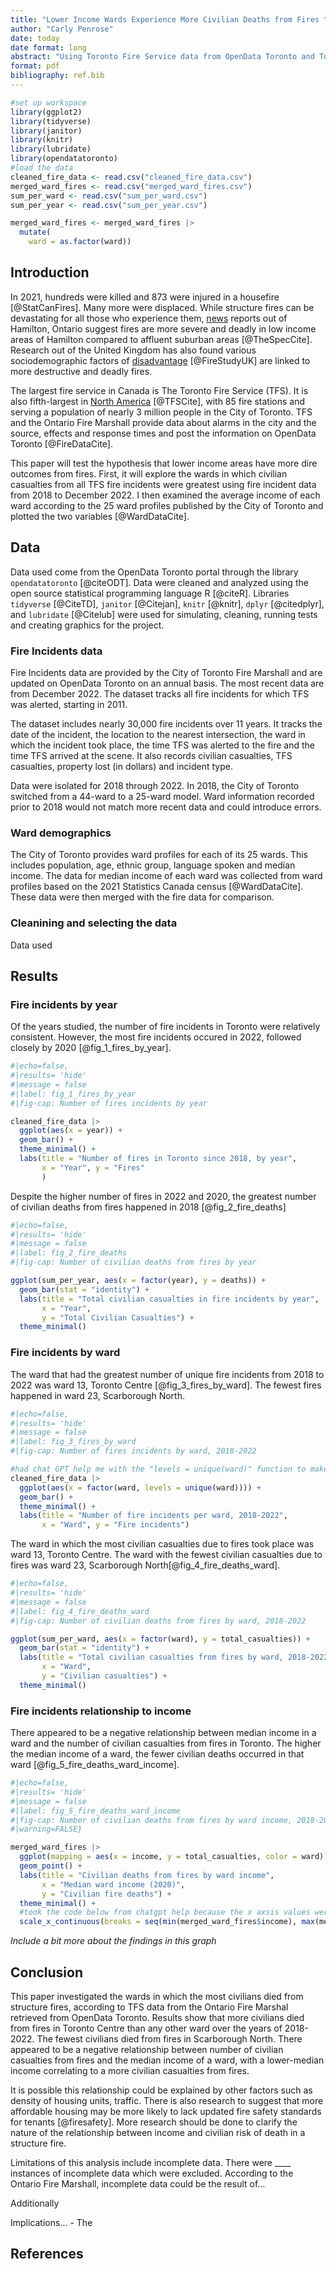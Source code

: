```yaml
---
title: "Lower Income Wards Experience More Civilian Deaths from Fires ^[Code and data is available at: github.com/CarlyPenrose/Toronto_Fires]"
author: "Carly Penrose"
date: today
date format: long
abstract: "Using Toronto Fire Service data from OpenData Toronto and Toronto ward profiles, this paper found Toronto Centre is the ward in which the most civilian deaths from fires took place. There also appears to be a negative relationship between the median income of a ward and the number of civilian deaths from fires, with more people dying from fires in lower income wards."
format: pdf
bibliography: ref.bib
---
```


```r
#set up workspace
library(ggplot2)
library(tidyverse)
library(janitor)
library(knitr)
library(lubridate)
library(opendatatoronto)
#load the data
cleaned_fire_data <- read.csv("cleaned_fire_data.csv")
merged_ward_fires <- read.csv("merged_ward_fires.csv")
sum_per_ward <- read.csv("sum_per_ward.csv")
sum_per_year <- read.csv("sum_per_year.csv")

merged_ward_fires <- merged_ward_fires |>
  mutate(
    ward = as.factor(ward))

```

## Introduction

In 2021, hundreds were killed and 873 were injured in a housefire [@StatCanFires]. Many more were displaced. While structure fires can be devastating for all those who experience them, [news](https://www.thespec.com/news/hamilton-region/when-fire-meets-poverty-the-economics-of-fire/article_28c2acd7-2101-5579-b9cd-82b5368a09af.html) reports out of Hamilton, Ontario suggest fires are more severe and deadly in low income areas of Hamilton compared to affluent suburban areas [@TheSpecCite]. Research out of the United Kingdom has also found various sociodemographic factors of [disadvantage](https://webarchive.nationalarchives.gov.uk/ukgwa/20120919141831/http://www.communities.gov.uk/publications/fire/frsperformanceanalysis) [@FireStudyUK] are linked to more destructive and deadly fires.

The largest fire service in Canada is The Toronto Fire Service (TFS). It is also fifth-largest in [North America](https://www.toronto.ca/city-government/accountability-operations-customer-service/city-administration/staff-directory-divisions-and-customer-service/fire-services/) [@TFSCite], with 85 fire stations and serving a population of nearly 3 million people in the City of Toronto. TFS and the Ontario Fire Marshall provide data about alarms in the city and the source, effects and response times and post the information on OpenData Toronto [@FireDataCite].

This paper will test the hypothesis that lower income areas have more dire outcomes from fires. First, it will explore the wards in which civilian casualties from all TFS fire incidents were greatest using fire incident data from 2018 to December 2022. I then examined the average income of each ward according to the 25 ward profiles published by the City of Toronto and plotted the two variables [@WardDataCite].

## Data

Data used come from the OpenData Toronto portal through the library `opendatatoronto` [@citeODT]. Data were cleaned and analyzed using the open source statistical programming language R [@citeR]. Libraries `tidyverse` [@CiteTD], `janitor` [@Citejan], `knitr` [@knitr], `dplyr` [@citedplyr], and `lubridate` [@Citelub] were used for simulating, cleaning, running tests and creating graphics for the project.

### Fire Incidents data

Fire Incidents data are provided by the City of Toronto Fire Marshall and are updated on OpenData Toronto on an annual basis. The most recent data are from December 2022. The dataset tracks all fire incidents for which TFS was alerted, starting in 2011.

The dataset includes nearly 30,000 fire incidents over 11 years. It tracks the date of the incident, the location to the nearest intersection, the ward in which the incident took place, the time TFS was alerted to the fire and the time TFS arrived at the scene. It also records civilian casualties, TFS casualties, property lost (in dollars) and incident type.

Data were isolated for 2018 through 2022. In 2018, the City of Toronto switched from a 44-ward to a 25-ward model. Ward information recorded prior to 2018 would not match more recent data and could introduce errors. 

### Ward demographics

The City of Toronto provides ward profiles for each of its 25 wards. This includes population, age, ethnic group, language spoken and median income. The data for median income of each ward was collected from ward profiles based on the 2021 Statistics Canada census [@WardDataCite]. These data were then merged with the fire data for comparison.

### Cleanining and selecting the data
Data used 

## Results

### Fire incidents by year

Of the years studied, the number of fire incidents in Toronto were relatively consistent. However, the most fire incidents occured in 2022, followed closely by 2020 [@fig_1_fires_by_year].

```r
#|echo=false, 
#|results= 'hide'
#|message = false
#|label: fig_1_fires_by_year
#|fig-cap: Number of fires incidents by year

cleaned_fire_data |>
  ggplot(aes(x = year)) +
  geom_bar() +
  theme_minimal() + 
  labs(title = "Number of fires in Toronto since 2018, by year",
       x = "Year", y = "Fires"
       ) 
```

Despite the higher number of fires in 2022 and 2020, the greatest number of civilian deaths from fires happened in 2018 [@fig_2_fire_deaths]

```r
#|echo=false, 
#|results= 'hide'
#|message = false
#|label: fig_2_fire_deaths
#|fig-cap: Number of civilian deaths from fires by year

ggplot(sum_per_year, aes(x = factor(year), y = deaths)) +
  geom_bar(stat = "identity") +
  labs(title = "Total civilian casualties in fire incidents by year",
       x = "Year",
       y = "Total Civilian Casualties") +
  theme_minimal()
```

### Fire incidents by ward

The ward that had the greatest number of unique fire incidents from 2018 to 2022 was ward 13, Toronto Centre [@fig_3_fires_by_ward]. The fewest fires happened in ward 23, Scarborough North.

```r
#|echo=false, 
#|results= 'hide'
#|message = false
#|label: fig_3_fires_by_ward
#|fig-cap: Number of fires incidents by ward, 2018-2022

#had chat GPT help me with the "levels = unique(ward)" function to make all of the tick marks show along the x-axis
cleaned_fire_data |>
  ggplot(aes(x = factor(ward, levels = unique(ward)))) +
  geom_bar() +
  theme_minimal() +
  labs(title = "Number of fire incidents per ward, 2018-2022", 
       x = "Ward", y = "Fire incidents")
```

The ward in which the most civilian casualties due to fires took place was ward 13, Toronto Centre. The ward with the fewest civilian casualties due to fires was ward 23, Scarborough North[@fig_4_fire_deaths_ward].

```r
#|echo=false, 
#|results= 'hide'
#|message = false
#|label: fig_4_fire_deaths_ward
#|fig-cap: Number of civilian deaths from fires by ward, 2018-2022

ggplot(sum_per_ward, aes(x = factor(ward), y = total_casualties)) +
  geom_bar(stat = "identity") +
  labs(title = "Total civilian casualties from fires by ward, 2018-2022",
       x = "Ward",
       y = "Civilian casualties") +
  theme_minimal() 
```

### Fire incidents relationship to income

There appeared to be a negative relationship between median income in a ward and the number of civilian casualties from fires in Toronto. The higher the median income of a ward, the fewer civilian deaths occurred in that ward [@fig_5_fire_deaths_ward_income].

```r
#|echo=false, 
#|results= 'hide'
#|message = false
#|label: fig_5_fire_deaths_ward_income
#|fig-cap: Number of civilian deaths from fires by ward income, 2018-2022
#|warning=FALSE}

merged_ward_fires |>
  ggplot(mapping = aes(x = income, y = total_casualties, color = ward)) +
  geom_point() +
  labs(title = "Civilian deaths from fires by ward income",
       x = "Median ward income (2020)",
       y = "Civilian fire deaths") +
  theme_minimal() +
  #took the code below from chatgpt help because the x axsis values were abbreviated 
  scale_x_continuous(breaks = seq(min(merged_ward_fires$income), max(merged_ward_fires$income), by = 5000))

```

*Include a bit more about the findings in this graph*

## Conclusion

This paper investigated the wards in which the most civilians died from structure fires, according to TFS data from the Ontario Fire Marshal retrieved from OpenData Toronto. Results show that more civilians died from fires in Toronto Centre than any other ward over the years of 2018-2022. The fewest civilians died from fires in Scarborough North. There appeared to be a negative relationship between number of civilian casualties from fires and the median income of a ward, with a lower-median income correlating to a more civilian casualties from fires.

It is possible this relationship could be explained by other factors such as density of housing units, traffic. There is also research to suggest that more affordable housing may be more likely to lack updated fire safety standards for tenants [@firesafety]. More research should be done to clarify the nature of the relationship between income and civilian risk of death in a structure fire.

Limitations of this analysis include incomplete data. There were ____ instances of incomplete data which were excluded. According to the Ontario Fire Marshall, incomplete data could be the result of...

Additionally

Implications...
- The 

## References
